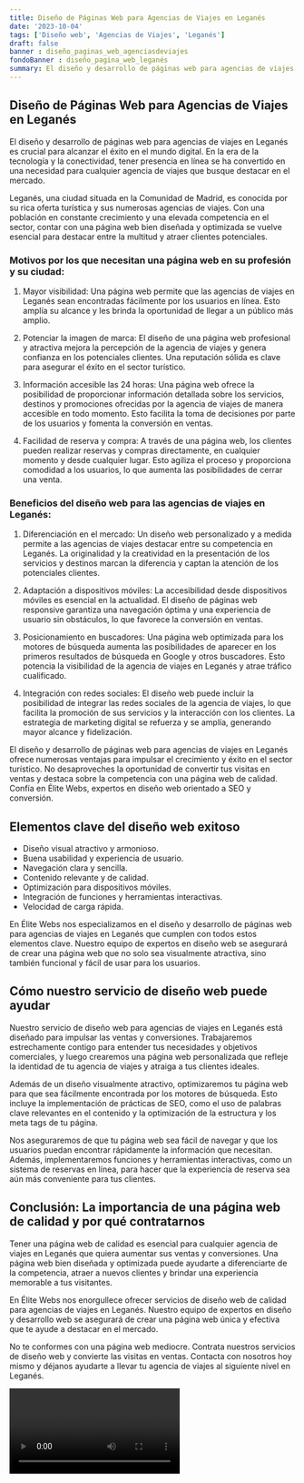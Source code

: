 ```yaml
---
title: Diseño de Páginas Web para Agencias de Viajes en Leganés
date: '2023-10-04'
tags: ['Diseño web', 'Agencias de Viajes', 'Leganés']
draft: false
banner : diseño_paginas_web_agenciasdeviajes
fondoBanner : diseño_pagina_web_leganés
summary: El diseño y desarrollo de páginas web para agencias de viajes en Leganés es crucial para alcanzar el éxito en el mundo digital. En la era de la tecnología y la conectividad, tener presencia en línea se ha convertido en una necesidad para cualquier agencia de viajes que busque destacar en el mercado.
---
```


## Diseño de Páginas Web para Agencias de Viajes en Leganés

El diseño y desarrollo de páginas web para agencias de viajes en Leganés es crucial para alcanzar el éxito en el mundo digital. En la era de la tecnología y la conectividad, tener presencia en línea se ha convertido en una necesidad para cualquier agencia de viajes que busque destacar en el mercado.

Leganés, una ciudad situada en la Comunidad de Madrid, es conocida por su rica oferta turística y sus numerosas agencias de viajes. Con una población en constante crecimiento y una elevada competencia en el sector, contar con una página web bien diseñada y optimizada se vuelve esencial para destacar entre la multitud y atraer clientes potenciales.

### Motivos por los que necesitan una página web en su profesión y su ciudad:

1. Mayor visibilidad: Una página web permite que las agencias de viajes en Leganés sean encontradas fácilmente por los usuarios en línea. Esto amplía su alcance y les brinda la oportunidad de llegar a un público más amplio.

2. Potenciar la imagen de marca: El diseño de una página web profesional y atractiva mejora la percepción de la agencia de viajes y genera confianza en los potenciales clientes. Una reputación sólida es clave para asegurar el éxito en el sector turístico.

3. Información accesible las 24 horas: Una página web ofrece la posibilidad de proporcionar información detallada sobre los servicios, destinos y promociones ofrecidas por la agencia de viajes de manera accesible en todo momento. Esto facilita la toma de decisiones por parte de los usuarios y fomenta la conversión en ventas.

4. Facilidad de reserva y compra: A través de una página web, los clientes pueden realizar reservas y compras directamente, en cualquier momento y desde cualquier lugar. Esto agiliza el proceso y proporciona comodidad a los usuarios, lo que aumenta las posibilidades de cerrar una venta.

### Beneficios del diseño web para las agencias de viajes en Leganés:

1. Diferenciación en el mercado: Un diseño web personalizado y a medida permite a las agencias de viajes destacar entre su competencia en Leganés. La originalidad y la creatividad en la presentación de los servicios y destinos marcan la diferencia y captan la atención de los potenciales clientes.

2. Adaptación a dispositivos móviles: La accesibilidad desde dispositivos móviles es esencial en la actualidad. El diseño de páginas web responsive garantiza una navegación óptima y una experiencia de usuario sin obstáculos, lo que favorece la conversión en ventas.

3. Posicionamiento en buscadores: Una página web optimizada para los motores de búsqueda aumenta las posibilidades de aparecer en los primeros resultados de búsqueda en Google y otros buscadores. Esto potencia la visibilidad de la agencia de viajes en Leganés y atrae tráfico cualificado.

4. Integración con redes sociales: El diseño web puede incluir la posibilidad de integrar las redes sociales de la agencia de viajes, lo que facilita la promoción de sus servicios y la interacción con los clientes. La estrategia de marketing digital se refuerza y se amplía, generando mayor alcance y fidelización.

El diseño y desarrollo de páginas web para agencias de viajes en Leganés ofrece numerosas ventajas para impulsar el crecimiento y éxito en el sector turístico. No desaproveches la oportunidad de convertir tus visitas en ventas y destaca sobre la competencia con una página web de calidad. Confía en Élite Webs, expertos en diseño web orientado a SEO y conversión.

<GifSeo />

<Cta />

## Elementos clave del diseño web exitoso

- Diseño visual atractivo y armonioso.
- Buena usabilidad y experiencia de usuario.
- Navegación clara y sencilla.
- Contenido relevante y de calidad.
- Optimización para dispositivos móviles.
- Integración de funciones y herramientas interactivas.
- Velocidad de carga rápida.

En Élite Webs nos especializamos en el diseño y desarrollo de páginas web para agencias de viajes en Leganés que cumplen con todos estos elementos clave. Nuestro equipo de expertos en diseño web se asegurará de crear una página web que no solo sea visualmente atractiva, sino también funcional y fácil de usar para los usuarios.

## Cómo nuestro servicio de diseño web puede ayudar

Nuestro servicio de diseño web para agencias de viajes en Leganés está diseñado para impulsar las ventas y conversiones. Trabajaremos estrechamente contigo para entender tus necesidades y objetivos comerciales, y luego crearemos una página web personalizada que refleje la identidad de tu agencia de viajes y atraiga a tus clientes ideales.

Además de un diseño visualmente atractivo, optimizaremos tu página web para que sea fácilmente encontrada por los motores de búsqueda. Esto incluye la implementación de prácticas de SEO, como el uso de palabras clave relevantes en el contenido y la optimización de la estructura y los meta tags de tu página.

Nos aseguraremos de que tu página web sea fácil de navegar y que los usuarios puedan encontrar rápidamente la información que necesitan. Además, implementaremos funciones y herramientas interactivas, como un sistema de reservas en línea, para hacer que la experiencia de reserva sea aún más conveniente para tus clientes.

## Conclusión: La importancia de una página web de calidad y por qué contratarnos

Tener una página web de calidad es esencial para cualquier agencia de viajes en Leganés que quiera aumentar sus ventas y conversiones. Una página web bien diseñada y optimizada puede ayudarte a diferenciarte de la competencia, atraer a nuevos clientes y brindar una experiencia memorable a tus visitantes.

En Élite Webs nos enorgullece ofrecer servicios de diseño web de calidad para agencias de viajes en Leganés. Nuestro equipo de expertos en diseño y desarrollo web se asegurará de crear una página web única y efectiva que te ayude a destacar en el mercado.

No te conformes con una página web mediocre. Contrata nuestros servicios de diseño web y convierte las visitas en ventas. Contacta con nosotros hoy mismo y déjanos ayudarte a llevar tu agencia de viajes al siguiente nivel en Leganés.

<Video />

<CtaBot job='Agencias de Viajes' city='Leganés'/>

<Gmaps query='Leganés+españa+maps' />